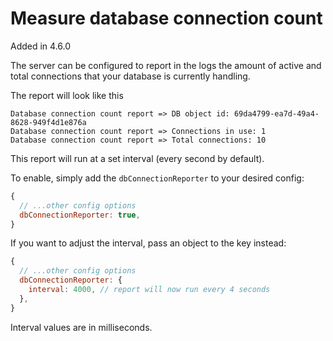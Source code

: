 
# Measure database connection count

<Tag>Added in 4.6.0</Tag>

The server can be configured to report in the logs the amount of active and total 
connections that your database is currently handling.

The report will look like this

```
Database connection count report => DB object id: 69da4799-ea7d-49a4-8628-949f4d1e876a
Database connection count report => Connections in use: 1
Database connection count report => Total connections: 10
```

This report will run at a set interval (every second by default).

To enable, simply add the `dbConnectionReporter` to your desired config:

```js
{
  // ...other config options
  dbConnectionReporter: true,
}
```

If you want to adjust the interval, pass an object to the key instead:

```js
{
  // ...other config options
  dbConnectionReporter: {
    interval: 4000, // report will now run every 4 seconds
  },
}
```

Interval values are in milliseconds.
